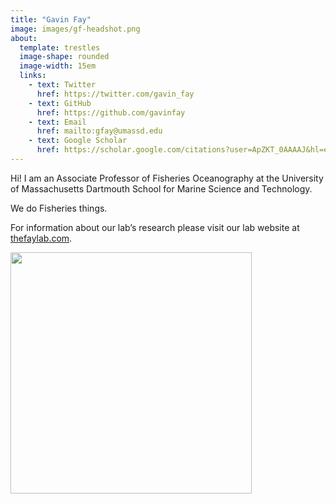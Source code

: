 ```yaml
---
title: "Gavin Fay"
image: images/gf-headshot.png
about: 
  template: trestles
  image-shape: rounded
  image-width: 15em
  links:
    - text: Twitter
      href: https://twitter.com/gavin_fay
    - text: GitHub
      href: https://github.com/gavinfay
    - text: Email
      href: mailto:gfay@umassd.edu
    - text: Google Scholar
      href: https://scholar.google.com/citations?user=ApZKT_0AAAAJ&hl=en
---
```


Hi! I am an Associate Professor of Fisheries Oceanography at the University of Massachusetts Dartmouth School for Marine Science and Technology.

We do Fisheries things.

For information about our lab's research please visit our lab website at [thefaylab.com](http://thefaylab.com).

![](images/paste-C28C2CD8.png){width="386"}
